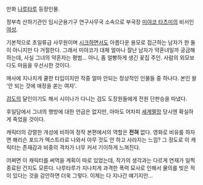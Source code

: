 만화 [[나루타루]] 등장인물.

정부측 산하기관인 임시군용기구 연구사무국 소속으로 부국장 [[미야코 타츠미]]의 비서인 [[여성]]. 

기본적으로 초일류급 사무원이며 [[시크]]하면서도 아름다운 용모로 접근하는 남자가 한 둘이 아니지만 다 거절한다. 그래서 미야코가 대체 얼마나 잘난 남자가 약혼녀일까 궁금해 하는데, 사실 그녀의 약혼자는 평범… 아니, 좀 얼빵하게 생긴 꽃집 주인. 사람의 외모보다도 마음을 우선시한 것이다. 

매사에 지나치게 쿨한 타입이지만 작중 얼마 안되는 정상적인 인물들 중 하나다. 본인 왈 '안 되는 것에 애정을 쏟는 여자'. 

[[검도]]의 달인이기도 해서 시이나가 다니는 검도 도장원들에게 전원 단판승을 따냈다.

후일담에서 그녀의 행방에 대한 언급은 없지만, 아마도 어차피 [[세계멸망]] 당시엔 확실하게 죽었을 것이다.

캐릭터의 강렬한 개성에 비하여 정작 본편에서의 역할은 '''전혀''' 없다. 영화로 비유를 하자면 해리슨 포드가 엑스트라로 나와서 아무 것도 안 하고 사라지는 느낌? 그 정도로 이 캐릭터는 존재감과 비중의 격차가 너무 커서 기이하게 느껴진다.

어쩌면 이 캐릭터를 써먹을 계획이 따로 있었는데, 작가의 생각과는 다르게 연재가 일찍 종료된 건지도 모른다. 나루타루가 지나치게 과격한 폭력 묘사로 인해서 물의를 빚은 적이 있다는 것을 감안하면 더욱 그렇다. 이제는 다 지나간 얘기지만...
